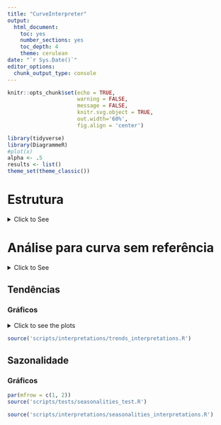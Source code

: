 ```yaml
---
title: "CurveInterpreter"
output: 
  html_document: 
    toc: yes
    number_sections: yes
    toc_depth: 4
    theme: cerulean
date: "`r Sys.Date()`"
editor_options: 
  chunk_output_type: console
---
```


```r
knitr::opts_chunk$set(echo = TRUE,
                      warning = FALSE,
                      message = FALSE,
                      knitr.svg.object = TRUE, 
                      out.width='60%',
                      fig.align = 'center')
```

```r
library(tidyverse)
library(DiagrammeR)
#plot(x)
alpha <- .5
results <- list()
theme_set(theme_classic())
```

# Estrutura

<details>
  <summary>Click to See</summary>
```r
source('scripts/Misc/diagrama.R')
htmltools::includeHTML("output/diagram.html")
```
</details>

# Análise para curva sem referência
<!-- {.tabset .tabset-fade .tabset-pills} -->

<details>
  <summary>Click to See</summary>
```r
source('scripts/Misc/example_creation.R')
source('scripts/IntervalMainPlot.R')
```
</details>

<!-- ![]("output/graph.svg") -->

## Tendências

### Gráficos

<details>
  <summary>Click to see the plots</summary>
```r
source('scripts/tests/trends_test.R')
```
</details>

```r
source('scripts/interpretations/trends_interpretations.R')
```

## Sazonalidade

### Gráficos

<!-- <details> -->
<!--   <summary>Click to See</summary> -->
```r
par(mfrow = c(1, 2))
source('scripts/tests/seasonalities_test.R')
```
<!-- </details>  -->

```r
source('scripts/interpretations/seasonalities_interpretations.R')
```

<!-- importacao condicional de rmds -->
<!-- ```{r} -->
<!-- x <- mean(rnorm(100)) -->

<!-- if(x<0){ -->
<!--   cat(knitr::asis_output(knitr::knit_child("child01.Rmd", quiet=TRUE, envir=environment()))) -->
<!-- }else{ -->
<!--   cat(knitr::asis_output(knitr::knit_child("child02.Rmd", quiet=TRUE, envir=environment()))) -->
<!-- } -->
<!-- ``` -->